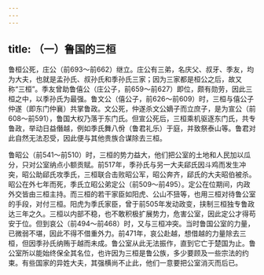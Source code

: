 ```yaml
---
---
---
```

title: （一）鲁国的三桓
---



鲁桓公死，庄公（前693～前662）继立。庄公有三弟，名庆父、叔牙、季友，均为大夫，也就是孟孙氏、叔孙氏和季孙氏三家；因为三家都是桓公之后，故又称“三桓”。季友曾助鲁僖公（庄公子，前659～前627）即位，颇有勋劳，因此三桓之中，以季孙氏为最强。鲁文公（僖公子，前626～前609）时，三桓与僖公子仲遂（即东门仲襄）共掌鲁政。文公死，仲遂杀文公嫡子而立庶子，是为宣公（前608～前591），鲁国大权乃落于东门氏。但宣公死后，三桓乘机驱逐东门氏，共专鲁政，举动日益僭越，例如季氏舞八佾（鲁君礼乐）于庭，并致祭泰山等。鲁君对此自然无法忍受，因此便与其他贵族合谋除去三桓。

鲁昭公（前541～前510）时，三桓的势力益大，他们把公室的土地和人民加以瓜分，只对公室纳点小额贡赋。前517年，季孙氏与另一大夫郈氏因斗鸡而发生冲突，昭公助郈氏攻季氏，三桓联合击败昭公军，昭公奔齐，郈氏的大夫昭伯被杀。昭公在外七年而死，季氏立昭公弟定公（前509～前495）。定公在位期间，内政外交皆由三桓主持。而三桓的若干家臣如阳虎、公山不狃等，也用三桓对待鲁公室的手段，对付三桓。阳虎为季氏家臣，曾于前505年发动政变，挟制三桓独专鲁政达三年之久。三桓以内部不稳，也不敢积极扩展势力，危害公室，因此定公才得苟安于位。但到哀公（前494～前468）时，又与三桓冲突。当时鲁国公室的力量，已微弱不堪，因此不得不借重外力。前471年，哀公赴越，想借越的力量除去三桓，但因季孙氏纳贿于越而未成。鲁公室从此无法振作，直到它亡于楚国为止。鲁公室所以能始终保全其名位，也许因为三桓是鲁公族，多少要顾及一些宗法的约束。有些国家的异姓大夫，其强横尚不止此，他们一意要把公室消灭而后已。